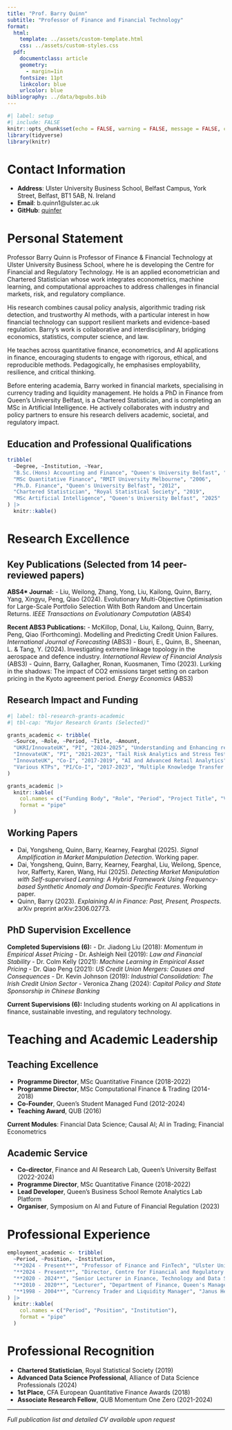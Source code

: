 ```yaml
---
title: "Prof. Barry Quinn"
subtitle: "Professor of Finance and Financial Technology"
format:
  html:
    template: ../assets/custom-template.html
    css: ../assets/custom-styles.css
  pdf:
    documentclass: article
    geometry:
      - margin=1in
    fontsize: 11pt
    linkcolor: blue
    urlcolor: blue
bibliography: ../data/bqpubs.bib
---
```


```r
#| label: setup 
#| include: FALSE
knitr::opts_chunk$set(echo = FALSE, warning = FALSE, message = FALSE, cache = FALSE)
library(tidyverse)
library(knitr)
```

# Contact Information

- **Address**: Ulster University Business School, Belfast Campus, York Street, Belfast, BT1 5AB, N. Ireland
- **Email**: b.quinn1@ulster.ac.uk
- **GitHub**: [quinfer](https://github.com/quinfer)

# Personal Statement

Professor Barry Quinn is Professor of Finance & Financial Technology at Ulster University Business School, where he is developing the Centre for Financial and Regulatory Technology. He is an applied econometrician and Chartered Statistician whose work integrates econometrics, machine learning, and computational approaches to address challenges in financial markets, risk, and regulatory compliance.

His research combines causal policy analysis, algorithmic trading risk detection, and trustworthy AI methods, with a particular interest in how financial technology can support resilient markets and evidence-based regulation. Barry's work is collaborative and interdisciplinary, bridging economics, statistics, computer science, and law.

He teaches across quantitative finance, econometrics, and AI applications in finance, encouraging students to engage with rigorous, ethical, and reproducible methods. Pedagogically, he emphasises employability, resilience, and critical thinking.

Before entering academia, Barry worked in financial markets, specialising in currency trading and liquidity management. He holds a PhD in Finance from Queen's University Belfast, is a Chartered Statistician, and is completing an MSc in Artificial Intelligence. He actively collaborates with industry and policy partners to ensure his research delivers academic, societal, and regulatory impact.

## Education and Professional Qualifications

```r
tribble(
  ~Degree, ~Institution, ~Year,
  "B.Sc.(Hons) Accounting and Finance", "Queen's University Belfast", "1995",
  "MSc Quantitative Finance", "RMIT University Melbourne", "2006",
  "Ph.D. Finance", "Queen's University Belfast", "2012",
  "Chartered Statistician", "Royal Statistical Society", "2019",
  "MSc Artificial Intelligence", "Queen's University Belfast", "2025"
) |>
  knitr::kable()
```

# Research Excellence

## Key Publications (Selected from 14 peer-reviewed papers)

**ABS4* Journal:**
- Liu, Weilong, Zhang, Yong, Liu, Kailong, Quinn, Barry, Yang, Xingyu, Peng, Qiao (2024). Evolutionary Multi-Objective Optimisation for Large-Scale Portfolio Selection With Both Random and Uncertain Returns. *IEEE Transactions on Evolutionary Computation* (ABS4)

**Recent ABS3 Publications:**
- McKillop, Donal, Liu, Kailong, Quinn, Barry, Peng, Qiao (Forthcoming). Modelling and Predicting Credit Union Failures. *International Journal of Forecasting* (ABS3)
- Bouri, E., Quinn, B., Sheenan, L. & Tang, Y. (2024). Investigating extreme linkage topology in the aerospace and defence industry. *International Review of Financial Analysis* (ABS3)
- Quinn, Barry, Gallagher, Ronan, Kuosmanen, Timo (2023). Lurking in the shadows: The impact of CO2 emissions target setting on carbon pricing in the Kyoto agreement period. *Energy Economics* (ABS3)

## Research Impact and Funding

```r
#| label: tbl-research-grants-academic
#| tbl-cap: "Major Research Grants (Selected)"

grants_academic <- tribble(
  ~Source, ~Role, ~Period, ~Title, ~Amount,
  "UKRI/InnovateUK", "PI", "2024-2025", "Understanding and Enhancing regulatory compliance using AI", "£250K",
  "InnovateUK", "PI", "2021-2023", "Tail Risk Analytics and Stress Testing", "£180K", 
  "InnovateUK", "Co-I", "2017-2019", "AI and Advanced Retail Analytics", "£150K",
  "Various KTPs", "PI/Co-I", "2017-2023", "Multiple Knowledge Transfer Partnerships", "£800K+"
)

grants_academic |>
  knitr::kable(
    col.names = c("Funding Body", "Role", "Period", "Project Title", "Value"),
    format = "pipe"
  )
```

## Working Papers

- Dai, Yongsheng, Quinn, Barry, Kearney, Fearghal (2025). *Signal Amplification in Market Manipulation Detection*. Working paper.
- Dai, Yongsheng, Quinn, Barry, Kearney, Fearghal, Liu, Weilong, Spence, Ivor, Rafferty, Karen, Wang, Hui (2025). *Detecting Market Manipulation with Self-supervised Learning: A Hybrid Framework Using Frequency-based Synthetic Anomaly and Domain-Specific Features*. Working paper.
- Quinn, Barry (2023). *Explaining AI in Finance: Past, Present, Prospects*. arXiv preprint arXiv:2306.02773.

## PhD Supervision Excellence

**Completed Supervisions (6):**
- Dr. Jiadong Liu (2018): *Momentum in Empirical Asset Pricing*
- Dr. Ashleigh Neil (2019): *Law and Financial Stability*
- Dr. Colm Kelly (2021): *Machine Learning in Empirical Asset Pricing*
- Dr. Qiao Peng (2021): *US Credit Union Mergers: Causes and Consequences*
- Dr. Kevin Johnson (2019): *Industrial Consolidation: The Irish Credit Union Sector*
- Veronica Zhang (2024): *Capital Policy and State Sponsorship in Chinese Banking*

**Current Supervisions (6):** Including students working on AI applications in finance, sustainable investing, and regulatory technology.

# Teaching and Academic Leadership

## Teaching Excellence
- **Programme Director**, MSc Quantitative Finance (2018-2022)
- **Programme Director**, MSc Computational Finance & Trading (2014-2018)
- **Co-Founder**, Queen's Student Managed Fund (2012-2024)
- **Teaching Award**, QUB (2016)

**Current Modules**: Financial Data Science; Causal AI; AI in Trading; Financial Econometrics

## Academic Service
- **Co-director**, Finance and AI Research Lab, Queen's University Belfast (2022-2024)
- **Programme Director**, MSc Quantitative Finance (2018-2022)
- **Lead Developer**, Queen's Business School Remote Analytics Lab Platform
- **Organiser**, Symposium on AI and Future of Financial Regulation (2023)

# Professional Experience

```r
employment_academic <- tribble(
  ~Period, ~Position, ~Institution,
  "**2024 - Present**", "Professor of Finance and FinTech", "Ulster University Business School",
  "**2024 - Present**", "Director, Centre for Financial and Regulatory Technology", "Ulster University Business School",
  "**2020 - 2024**", "Senior Lecturer in Finance, Technology and Data Science", "Queen's Management School",
  "**2010 - 2020**", "Lecturer", "Department of Finance, Queen's Management School",
  "**1998 - 2004**", "Currency Trader and Liquidity Manager", "Janus Henderson Investors, London"
) |>
  knitr::kable(
    col.names = c("Period", "Position", "Institution"),
    format = "pipe"
  )
```

# Professional Recognition

- **Chartered Statistician**, Royal Statistical Society (2019)
- **Advanced Data Science Professional**, Alliance of Data Science Professionals (2024)
- **1st Place**, CFA European Quantitative Finance Awards (2018)
- **Associate Research Fellow**, QUB Momentum One Zero (2021-2024)

---
*Full publication list and detailed CV available upon request*
